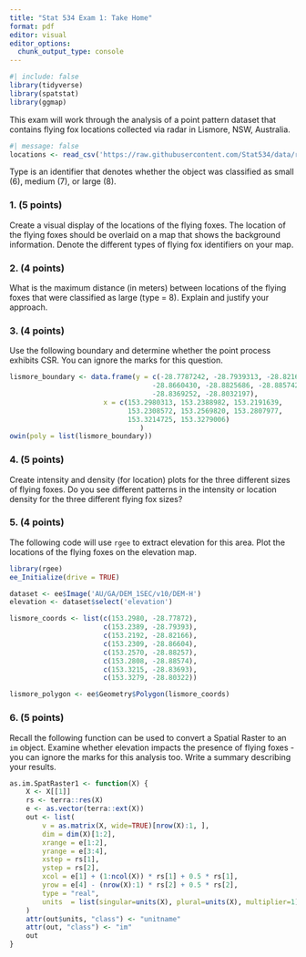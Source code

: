 ```yaml
---
title: "Stat 534 Exam 1: Take Home"
format: pdf
editor: visual
editor_options: 
  chunk_output_type: console
---
```


```r
#| include: false
library(tidyverse)
library(spatstat)
library(ggmap)
```

This exam will work through the analysis of a point pattern dataset that contains flying fox locations collected via radar in Lismore, NSW, Australia.

```r
#| message: false
locations <- read_csv('https://raw.githubusercontent.com/Stat534/data/refs/heads/main/bat_locations.csv')
```

Type is an identifier that denotes whether the object was classified as small (6), medium (7), or large (8).

### 1. (5 points)

Create a visual display of the locations of the flying foxes. The location of the flying foxes should be overlaid on a map that shows the background information. Denote the different types of flying fox identifiers on your map.

### 2. (4 points)

What is the maximum distance (in meters) between locations of the flying foxes that were classified as large (type = 8). Explain and justify your approach.

### 3. (4 points)

Use the following boundary and determine whether the point process exhibits CSR. You can ignore the marks for this question.

```r
lismore_boundary <- data.frame(y = c(-28.7787242, -28.7939313, -28.8216641,
                                   -28.8660430, -28.8825686, -28.8857427,
                                   -28.8369252, -28.8032197),   
                       x = c(153.2980313, 153.2388982, 153.2191639,
                             153.2308572, 153.2569820, 153.2807977,
                             153.3214725, 153.3279006)
                                )
owin(poly = list(lismore_boundary))

```

### 4. (5 points)

Create intensity and density (for location) plots for the three different sizes of flying foxes. Do you see different patterns in the intensity or location density for the three different flying fox sizes?

### 5. (4 points)

The following code will use `rgee` to extract elevation for this area. Plot the locations of the flying foxes on the elevation map.

```r
library(rgee)
ee_Initialize(drive = TRUE)

dataset <- ee$Image('AU/GA/DEM_1SEC/v10/DEM-H')
elevation <- dataset$select('elevation')

lismore_coords <- list(c(153.2980, -28.77872), 
                       c(153.2389, -28.79393), 
                       c(153.2192, -28.82166), 
                       c(153.2309, -28.86604),
                       c(153.2570, -28.88257),
                       c(153.2808, -28.88574),
                       c(153.3215, -28.83693),
                       c(153.3279, -28.80322))

lismore_polygon <- ee$Geometry$Polygon(lismore_coords) 
```

### 6. (5 points)

Recall the following function can be used to convert a Spatial Raster to an `im` object. Examine whether elevation impacts the presence of flying foxes - you can ignore the marks for this analysis too. Write a summary describing your results.

```r
as.im.SpatRaster1 <- function(X) {
    X <- X[[1]]
    rs <- terra::res(X)
    e <- as.vector(terra::ext(X))
    out <- list(
        v = as.matrix(X, wide=TRUE)[nrow(X):1, ],
        dim = dim(X)[1:2],
        xrange = e[1:2],
        yrange = e[3:4],
        xstep = rs[1],
        ystep = rs[2],
        xcol = e[1] + (1:ncol(X)) * rs[1] + 0.5 * rs[1],
        yrow = e[4] - (nrow(X):1) * rs[2] + 0.5 * rs[2],
        type = "real",
        units  = list(singular=units(X), plural=units(X), multiplier=1)
    )
    attr(out$units, "class") <- "unitname"
    attr(out, "class") <- "im"
    out
}

```